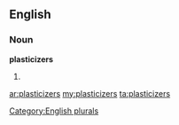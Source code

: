 ==English==

===Noun===
'''plasticizers'''

# {{plural of|[[plasticizer]]}}

[[Category:English plurals]]

[[ar:plasticizers]]
[[my:plasticizers]]
[[ta:plasticizers]]